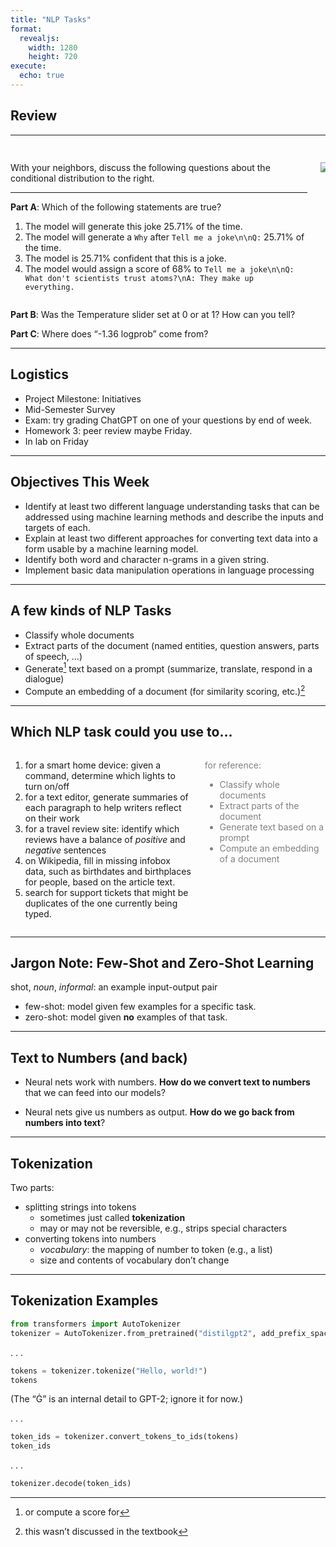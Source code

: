 ```yaml
---
title: "NLP Tasks"
format:
  revealjs:
    width: 1280
    height: 720
execute: 
  echo: true
---
```


## Review

---

## {.smaller}

::: {.columns}
::: {.column}
With your neighbors, discuss the following questions about the conditional distribution to the right.

---

**Part A**: Which of the following statements are true?

1. The model will generate this joke 25.71% of the time.
2. The model will generate a `Why` after `Tell me a joke\n\nQ:` 25.71% of the time.
3. The model is 25.71% confident that this is a joke.
4. The model would assign a score of 68% to `Tell me a joke\n\nQ: What don't scientists trust atoms?\nA: They make up everything.`

:::

::: {.column}
![](img/joke-with-dist-2.png)
:::


:::


**Part B**: Was the Temperature slider set at 0 or at 1? How can you tell?

**Part C**: Where does "-1.36 logprob" come from?

---


## Logistics

- Project Milestone: Initiatives
- Mid-Semester Survey
- Exam: try grading ChatGPT on one of your questions by end of week.
- Homework 3: peer review maybe Friday.
- In lab on Friday

---

## Objectives This Week

- Identify at least two different language understanding tasks that can be addressed using machine learning methods and describe the inputs and targets of each.
- Explain at least two different approaches for converting text data into a form usable by a machine learning model.
- Identify both word and character n-grams in a given string.
- Implement basic data manipulation operations in language processing

---

## A few kinds of NLP Tasks

- Classify whole documents
- Extract parts of the document (named entities, question answers, parts of speech, ...)
- Generate^[or compute a score for] text based on a prompt (summarize, translate, respond in a dialogue)
- Compute an embedding of a document (for similarity scoring, etc.)^[this wasn't discussed in the textbook]

---

## Which NLP task could you use to... {.smaller}

::: {.columns}
::: {.column width="60%"}

1. for a smart home device: given a command, determine which lights to turn on/off
2. for a text editor, generate summaries of each paragraph to help writers reflect on their work
3. for a travel review site: identify which reviews have a balance of *positive* and *negative* sentences
4. on Wikipedia, fill in missing infobox data, such as birthdates and birthplaces for people, based on the article text.
5. search for support tickets that might be duplicates of the one currently being typed.
:::

::: {.column style="color: grey; width: 40%;"}
for reference: 

- Classify whole documents
- Extract parts of the document
- Generate text based on a prompt
- Compute an embedding of a document

:::
:::

---

## Jargon Note: Few-Shot and Zero-Shot Learning

shot, *noun*, *informal*: an example input-output pair

- few-shot: model given few examples for a specific task.
- zero-shot: model given **no** examples of that task.

---

## Text to Numbers (and back)

- Neural nets work with numbers. **How do we convert text to numbers** that we can feed into our models?

- Neural nets give us numbers as output. **How do we go back from numbers into text**?

---

## Tokenization

Two parts:

- splitting strings into tokens
  - sometimes just called **tokenization**
  - may or may not be reversible, e.g., strips special characters
- converting tokens into numbers
  - *vocabulary*: the mapping of number to token (e.g., a list)
  - size and contents of vocabulary don't change

---

## Tokenization Examples

```python
from transformers import AutoTokenizer
tokenizer = AutoTokenizer.from_pretrained("distilgpt2", add_prefix_space=True)
```

. . .

```python
tokens = tokenizer.tokenize("Hello, world!")
tokens
```

(The "Ġ" is an internal detail to GPT-2; ignore it for now.)

. . .

```python
token_ids = tokenizer.convert_tokens_to_ids(tokens)
token_ids
```

. . .

```python
tokenizer.decode(token_ids)
```